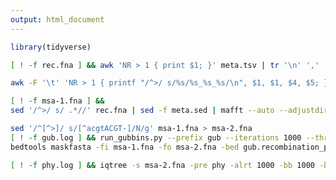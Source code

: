 ```yaml
---
output: html_document
---
```


```r
library(tidyverse)
```

```bash
[ ! -f rec.fna ] && awk 'NR > 1 { print $1; }' meta.tsv | tr '\n' ',' | xargs efetch -db nuccore -format fasta -id > rec.fna
```

```bash
awk -F '\t' 'NR > 1 { printf "/^>/ s/%s/%s_%s_%s/\n", $1, $1, $4, $5; }' meta.tsv > meta.sed
```

```bash
[ ! -f msa-1.fna ] && 
sed '/^>/ s/ .*//' rec.fna | sed -f meta.sed | mafft --auto --adjustdirection --thread 8 - > msa-1.fna 2> msa-1.log
```

```bash
sed '/^[^>]/ s/[^acgtACGT-]/N/g' msa-1.fna > msa-2.fna
[ ! -f gub.log ] && run_gubbins.py --prefix gub --iterations 1000 --threads 8 msa-2.fna > gub.log
bedtools maskfasta -fi msa-1.fna -fo msa-2.fna -bed gub.recombination_predictions.gff
```

```bash
[ ! -f phy.log ] && iqtree -s msa-2.fna -pre phy -alrt 1000 -bb 1000 -bnni -nt 8 > /dev/null
```



